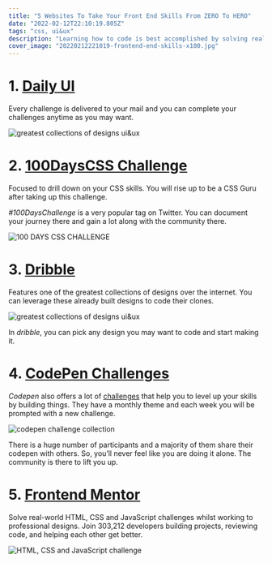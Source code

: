 ```yaml
---
title: "5 Websites To Take Your Front End Skills From ZERO To HERO"
date: "2022-02-12T22:10:19.805Z"
tags: "css, ui&ux"
description: "Learning how to code is best accomplished by solving real-world problems and taking part in real-world projects. Despite the importance of theoretical knowledge, you do not have much chance of progressing without the ability to use it."
cover_image: "20220212221019-frontend-end-skills-x100.jpg"
---
```


# 1\. [Daily UI](https://www.dailyui.co/)

Every challenge is delivered to your mail and you can complete your challenges anytime as you may want.

<img
  src="/images/20220212221019-daily-ui-challenge.png"
  alt="greatest collections of designs ui&ux"
/>

# 2\. [100DaysCSS Challenge](hhttps://100dayscss.com/about/)

Focused to drill down on your CSS skills. You will rise up to be a CSS Guru after taking up this challenge.

_#100DaysChallenge_ is a very popular tag on Twitter. You can document your journey there and gain a lot along with the community there.

<img
  src="/images/20220212221019-100-days-css.png"
  alt="100 DAYS CSS CHALLENGE"
/>

# 3\. [Dribble](http://dribbble.com)

Features one of the greatest collections of designs over the internet. You can leverage these already built designs to code their clones.

<img
  src="/images/20220212221019-dribble.png"
  alt="greatest collections of designs ui&ux"
/>

In _dribble_, you can pick any design you may want to code and start making it.

# 4\. [CodePen Challenges](http://codepen.io)

_Codepen_ also offers a lot of [challenges](https://codepen.io/challenges/) that help you to level up your skills by building things. They have a monthly theme and each week you will be prompted with a new challenge.

<img
  src="/images/20220212221019-codepen.png"
  alt="codepen challenge collection"
/>

There is a huge number of participants and a majority of them share their codepen with others. So, you’ll never feel like you are doing it alone. The community is there to lift you up.

# 5\. [Frontend Mentor](https://www.frontendmentor.io/challenges)

Solve real-world HTML, CSS and JavaScript challenges whilst working to professional designs. Join 303,212 developers building projects, reviewing code, and helping each other get better.

<img
  src="/images/20220212221019-frontend-mentor-challenge.png"
  alt="HTML, CSS and JavaScript challenge"
/>
